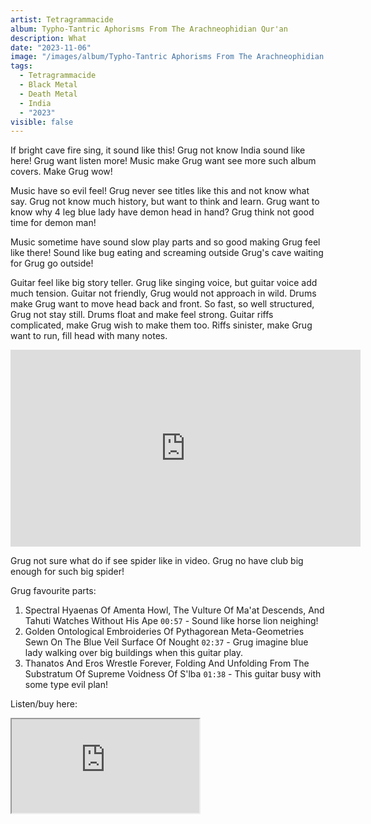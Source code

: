 ```yaml
---
artist: Tetragrammacide
album: Typho​-​Tantric Aphorisms From The Arachneophidian Qur'an
description: What
date: "2023-11-06"
image: "/images/album/Typho​-​Tantric Aphorisms From The Arachneophidian Qur'an.jpg"
tags:
  - Tetragrammacide
  - Black Metal
  - Death Metal
  - India
  - "2023"
visible: false
---
```


If bright cave fire sing, it sound like this! Grug not know India sound like here! Grug want listen more! Music make Grug want see more such album covers. Make Grug wow!

Music have so evil feel! Grug never see titles like this and not know what say. Grug not know much history, but want to think and learn. Grug want to know why 4 leg blue lady have demon head in hand? Grug think not good time for demon man!

Music sometime have sound slow play parts and so good making Grug feel like there! Sound like bug eating and screaming outside Grug's cave waiting for Grug go outside!

Guitar feel like big story teller. Grug like singing voice, but guitar voice add much tension. Guitar not friendly, Grug would not approach in wild. Drums make Grug want to move head back and front. So fast, so well structured, Grug not stay still. Drums float and make feel strong. Guitar riffs complicated, make Grug wish to make them too. Riffs sinister, make Grug want to run, fill head with many notes.

<iframe
  width="560"
  height="315"
  src="https://www.youtube-nocookie.com/embed/kezN7sayU_U?si=CjPpbLpgW2FkZAwg"
  title="YouTube video player"
  frameborder="0"
  allow="accelerometer; autoplay; clipboard-write; encrypted-media; picture-in-picture; web-share"
  allowfullscreen></iframe>

Grug not sure what do if see spider like in video. Grug no have club big enough for such big spider!

Grug favourite parts:

1. Spectral Hyaenas Of Amenta Howl, The Vulture Of Ma'at Descends, And Tahuti Watches Without His Ape `00:57` - Sound like horse lion neighing!
1. Golden Ontological Embroideries Of Pythagorean Meta-Geometries Sewn On The Blue Veil Surface Of Nought `02:37` - Grug imagine blue lady walking over big buildings when this guitar play.
1. Thanatos And Eros Wrestle Forever, Folding And Unfolding From The Substratum Of Supreme Voidness Of S'lba `01:38` - This guitar busy with some type evil plan!

Listen/buy here:

<iframe
  style={{ border: "0", width: "350px", height: "820px" }}
  src="https://bandcamp.com/EmbeddedPlayer/album=3301132965/size=large/bgcol=333333/linkcol=ffffff/transparent=true/"
  seamless>
  <a href="https://ironboneheadproductions.bandcamp.com/album/tetragrammacide-typho-tantric-aphorisms-from-the-arachneophidian-quran">
    Typho​-​Tantric Aphorisms From The Arachneophidian Qur'an by Tetragrammacide
  </a>
</iframe>
